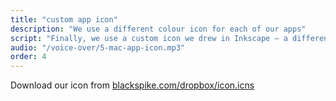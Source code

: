 ```yaml
---
title: "custom app icon"
description: "We use a different colour icon for each of our apps"
script: "Finally, we use a custom icon we drew in Inkscape – a different colour for each app. Download ours from the video description."
audio: "/voice-over/5-mac-app-icon.mp3"
order: 4
---
```



Download our icon from <a href="https://www.blackspike.com/dropbox/icon.icns">blackspike.com/dropbox/icon.icns</a>

<VideoPlayer
  classes="w-[440px] left-[500px] top-[30px]"
  name="mac-app-icon.optim"
/>

<img
  src="/images/webdev-app-folder.png"
  alt=""
  class="rounded-lg drop-shadow-xl absolute z-1 hover:z-10 w-[430px] left-[36px] top-[120px] brightness-[1.2]"
/>